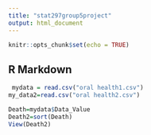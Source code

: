 ```yaml
---
title: "stat297group5project"
output: html_document
---
```


```r
knitr::opts_chunk$set(echo = TRUE)
```

## R Markdown

```r
 mydata = read.csv("oral health1.csv")
my_data2=read.csv("oral health2.csv")
```

```r
Death=mydata$Data_Value
Death2=sort(Death)
View(Death2)
```



